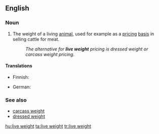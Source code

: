 ==English==

===Noun===
{{en-noun|head=[[live]] [[weight]]|-}}

# The weight of a living [[animal]], used for example as a [[pricing]] [[basis]] in selling cattle for meat.
#: ''The alternative for '''live weight''' pricing is dressed weight or carcass weight pricing.''

====Translations====
{{trans-top|weight of a living animal}}
* Finnish: {{t+|fi|elopaino}}
{{trans-mid}}
* German: {{t+|de|Lebendgewicht|n}}
{{trans-bottom}}

===See also===
* [[carcass weight]]
* [[dressed weight]]

[[hu:live weight]]
[[ta:live weight]]
[[tr:live weight]]